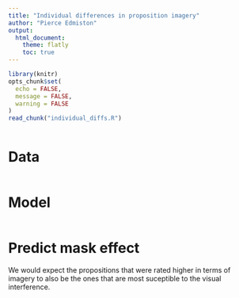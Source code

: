 ```yaml
---
title: "Individual differences in proposition imagery"
author: "Pierce Edmiston"
output:
  html_document:
    theme: flatly
    toc: true
---
```


```r
library(knitr)
opts_chunk$set(
  echo = FALSE,
  message = FALSE,
  warning = FALSE
)
read_chunk("individual_diffs.R")
```

```r
```

# Data

```r
```

# Model

```r
```

# Predict mask effect

We would expect the propositions that were rated higher in terms of imagery
to also be the ones that are most suceptible to the visual interference.

```r
```

```r
```